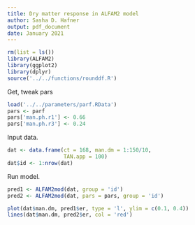 ```yaml
---
title: Dry matter response in ALFAM2 model
author: Sasha D. Hafner
output: pdf_document
date: January 2021
---
```


```r
rm(list = ls())
library(ALFAM2)
library(ggplot2)
library(dplyr)
source('../../functions/rounddf.R')
```

Get, tweak pars

```r
load('../../parameters/parf.RData')
pars <- parf
pars['man.ph.r1'] <- 0.66
pars['man.ph.r3'] <- 0.24
```

Input data.

```r
dat <- data.frame(ct = 168, man.dm = 1:150/10,
                  TAN.app = 100)
dat$id <- 1:nrow(dat)
```

Run model.

```r
pred1 <- ALFAM2mod(dat, group = 'id')
pred2 <- ALFAM2mod(dat, pars = pars, group = 'id')
```

```r
plot(dat$man.dm, pred1$er, type = 'l', ylim = c(0.1, 0.4))
lines(dat$man.dm, pred2$er, col = 'red')
```

